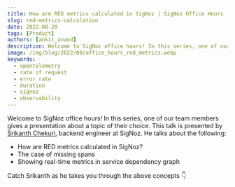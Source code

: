 ```yaml
---
title: How are RED metrics calculated in SigNoz | SigNoz Office Hours
slug: red-metrics-calculation
date: 2022-08-20
tags: [Product]
authors: [ankit_anand]
description: Welcome to SigNoz office hours! In this series, one of our team members gives a presentation about a topic of their choice. This talk is presented by Srikanth Chekuri, backend engineer at SigNoz. He talks about how RED metrics are calculated in SigNoz...
image: /img/blog/2022/08/office_hours_red_metrics.webp
keywords:
  - opentelemetry
  - rate of request
  - error rate
  - duration
  - signoz
  - observability
---
```



<head>
  <link rel="canonical" href="https://signoz.io/blog/red-metrics-calculation/"/>
</head>

Welcome to SigNoz office hours! In this series, one of our team members gives a presentation about a topic of their choice. This talk is presented by [Srikanth Chekuri](https://github.com/srikanthccv), backend engineer at SigNoz. He talks about the following:

- How are RED metrics calculated in SigNoz?
- The case of missing spans
- Showing real-time metrics in service dependency graph



Catch Srikanth as he takes you through the above concepts 👇

<p>&nbsp;</p>

<Youtube id="60zQWbZQSTY"  />

<p>&nbsp;</p>
